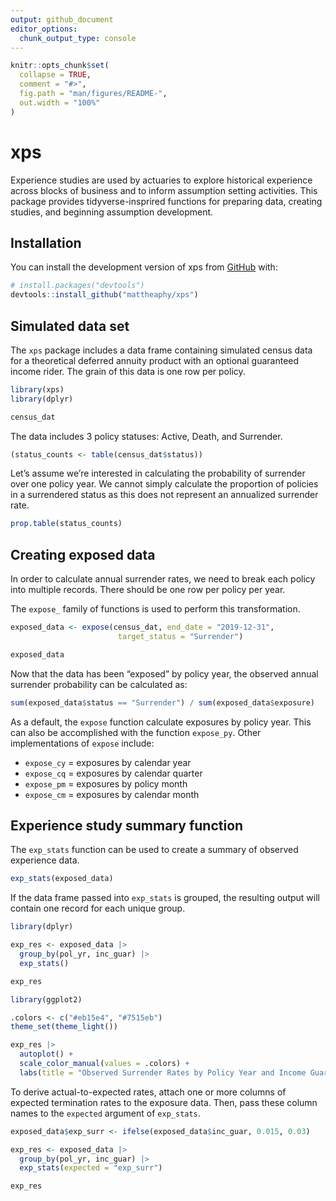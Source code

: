 ```yaml
---
output: github_document
editor_options: 
  chunk_output_type: console
---
```


<!-- README.md is generated from README.Rmd. Please edit that file -->

```r
knitr::opts_chunk$set(
  collapse = TRUE,
  comment = "#>",
  fig.path = "man/figures/README-",
  out.width = "100%"
)
```

# xps

<!-- badges: start -->
<!-- badges: end -->

Experience studies are used by actuaries to explore historical experience across
blocks of business and to inform assumption setting activities. This package 
provides tidyverse-insprired functions for preparing data, creating studies, 
and beginning assumption development.

## Installation

You can install the development version of xps from [GitHub](https://github.com/) with:

``` r
# install.packages("devtools")
devtools::install_github("mattheaphy/xps")
```

## Simulated data set

The `xps` package includes a data frame containing simulated census data for a theoretical deferred annuity product with an optional guaranteed income rider. The grain of this data is one row per policy.

```r
library(xps)
library(dplyr)

census_dat
```

The data includes 3 policy statuses: Active, Death, and Surrender.

```r
(status_counts <- table(census_dat$status))
```

Let's assume we're interested in calculating the probability of surrender over one policy year. We cannot simply calculate the proportion of policies in a surrendered status as this does not represent an annualized surrender rate. 

```r
prop.table(status_counts)
```

## Creating exposed data

In order to calculate annual surrender rates, we need to break each policy into multiple records. There should be one row per policy per year.

The `expose_` family of functions is used to perform this transformation. 


```r
exposed_data <- expose(census_dat, end_date = "2019-12-31", 
                        target_status = "Surrender")

exposed_data
```

Now that the data has been "exposed" by policy year, the observed annual surrender probability can be calculated as:

```r
sum(exposed_data$status == "Surrender") / sum(exposed_data$exposure)
```

As a default, the `expose` function calculate exposures by policy year. This can also be accomplished with the function `expose_py`. Other implementations of `expose` include:

- `expose_cy` = exposures by calendar year
- `expose_cq` = exposures by calendar quarter
- `expose_pm` = exposures by policy month
- `expose_cm` = exposures by calendar month

## Experience study summary function

The `exp_stats` function can be used to create a summary of observed experience data.

```r
exp_stats(exposed_data)
```

If the data frame passed into `exp_stats` is grouped, the resulting output will contain one record for each unique group.

```r
library(dplyr)

exp_res <- exposed_data |> 
  group_by(pol_yr, inc_guar) |> 
  exp_stats()

exp_res
```

```r

library(ggplot2)

.colors <- c("#eb15e4", "#7515eb")
theme_set(theme_light())

exp_res |> 
  autoplot() + 
  scale_color_manual(values = .colors) + 
  labs(title = "Observed Surrender Rates by Policy Year and Income Guarantee Presence")

```


To derive actual-to-expected rates, attach one or more columns of expected termination rates to the exposure data. Then, pass these column names to the `expected` argument of `exp_stats`.

```r
exposed_data$exp_surr <- ifelse(exposed_data$inc_guar, 0.015, 0.03)

exp_res <- exposed_data |> 
  group_by(pol_yr, inc_guar) |> 
  exp_stats(expected = "exp_surr")

exp_res

```
